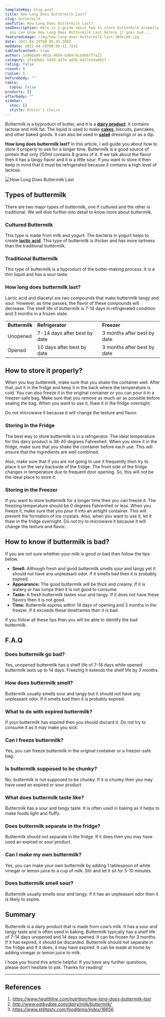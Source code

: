 ```yaml
---
templateKey: blog-post
title: How Long Does Buttermilk Last?
slug: buttermilk
seoTitle: How Long Does Buttermilk Last?
seoDescription: Here is a guide about how to store buttermilk properly and also
  you can know How Long Does Buttermilk Last before it goes bad...
featuredimage: /img/how-long-does-buttermilk-last-300x169.jpg
date: 2022-04-20T08:05:41.598Z
moddate: 2022-04-20T08:05:41.724Z
tableofcontent: true
author: 1e98da90-901b-4b84-bdb9-0cb9867f7a21
category: dfe9db6c-5d58-427e-a45b-b427e5da091f
rating: false
rcount: 0
rvalue: 5
beforebody: ""
table:
  table: false
products: []
afterbody: ""
sidebar:
  stoc: []
  stitle: Editor's Choice
---
```

Buttermilk is a byproduct of butter, and it is a **[dairy product](https://howlongdoeslast.info/greek-yogurt/)**. It contains lactose and milk fat. The liquid is used to make **[cakes](https://howlongdoeslast.info/cake-in-fridge/)**, biscuits, pancakes, and other baked goods. It can also be used in **[salad](https://howlongdoeslast.info/egg-salad/)** dressings or as a dip.

**How long does buttermilk last?** In this article, I will guide you about how to store it properly to use for a longer time. Buttermilk is a good source of protein that only 250ml contains 8 grams of it. If we talk about the flavor then it has a tangy flavor and it is a little sour. If you want to store it then keep in mind that it must be refrigerated because it contains a high level of lactose.

![How Long Does Buttermilk Last](/img/how-long-does-buttermilk-last-300x169.jpg "How Long Does Buttermilk Last")



## Types of buttermilk

There are two major types of buttermilk, one if cultured and the other is traditional. We will dive further into detail to know more about buttermilk.

### Cultured Buttermilk

This type is made from milk and yogurt. The bacteria in yogurt helps to create **[lactic acid](https://en.wikipedia.org/wiki/Lactic_acid)**. This type of buttermilk is thicker and has more tartness than the traditional buttermilk.

### Traditional Buttermilk

This type of buttermilk is a byproduct of the butter-making process. It is a thin liquid and has a sour taste.

### How long does buttermilk last?

Lactic acid and diacetyl are two compounds that make buttermilk tangy and sour. However, as time passes, the flavor of these compounds will decrease. The shelf life of buttermilk is 7-14 days in refrigerated condition and 3 months in a frozen state.

|                |                              |                             |
| -------------- | ---------------------------- | --------------------------- |
| **Buttermilk** | **Refrigerator**             | **Freezer**                 |
| Unopened       | 7-14 days after best by date | 3 months after best by date |
| Opened         | 10 days after best by date   | 3 months after best by date |

## How to store it properly?

When you buy buttermilk, make sure that you shake the container well. After that, put it in the fridge and keep it in the back where the temperature is cold. You can also freeze it in the original container or you can pour it in a freezer-safe bag. Make sure that you remove as much air as possible before sealing the bag. When you want to use it, thaw it in the fridge overnight.

Do not microwave it because it will change the texture and flavor.

### Storing in the Fridge

The best way to store buttermilk is in a refrigerator. The ideal temperature for this dairy product is 38-40 degrees Fahrenheit. When you store it in the fridge, make sure that you shake the container before each use. This will ensure that the ingredients are well combined.

Also, make sure that if you are not going to use it frequently then try to place it on the very backside of the fridge. The front side of the fridge changes in temperature due to frequent door opening. So, this will not be the ideal place to store it.

### Storing in the Freezer

If you want to store buttermilk for a longer time then you can freeze it. The freezing temperature should be 0 degrees Fahrenheit or less. When you freeze it, make sure that you pour it into an airtight container. This will prevent the formation of ice crystals. Also, when you want to use it, let it thaw in the fridge overnight. Do not try to microwave it because it will change the texture and flavor.

## How to know if buttermilk is bad?

If you are not sure whether your milk is good or bad then follow the tips below.

* **Smell:** Although fresh and good buttermilk smells sour and tangy yet it should not have any unpleasant odor. If it smells bad then it is probably expired.
* **Appearance:** The good buttermilk will be thick and creamy. If it is watery or has lumps then it is not good to consume.
* **Taste:** A fresh buttermilk tastes sour and tangy. If it does not have these flavors then it is not good.
* **Time:** Buttermilk expires within 14 days of opening and 3 months in the freezer. If it exceeds these timeframes then it is bad.

If you follow all these tips then you will be able to identify the bad buttermilk.

## F.A.Q

### Does buttermilk go bad?

Yes, unopened buttermilk has a shelf life of 7-14 days while opened buttermilk lasts up to 14 days. Freezing it extends the shelf life by 3 months.

### How does buttermilk smell?

Buttermilk usually smells sour and tangy but it should not have any unpleasant odor. If it smells bad then it is probably expired.

### What to do with expired buttermilk?

If your buttermilk has expired then you should discard it. Do not try to consume it as it may make you sick.

### Can I freeze buttermilk?

Yes, you can freeze buttermilk in the original container or a freezer-safe bag.

### Is buttermilk supposed to be chunky?

No, buttermilk is not supposed to be chunky. If it is chunky then you may have used an expired or sour product.

### What does buttermilk taste like?

Buttermilk has a sour and tangy taste. It is often used in baking as it helps to make foods light and fluffy.

### Does buttermilk separate in the fridge?

Buttermilk should not separate in the fridge. If it does then you may have used an expired or sour product.

### Can I make my own buttermilk?

Yes, you can make your own buttermilk by adding 1 tablespoon of white vinegar or lemon juice to a cup of milk. Stir and let it sit for 5-10 minutes.

### Does buttermilk smell sour?

Buttermilk usually smells sour and tangy. If it has an unpleasant odor then it is likely to expire.

## Summary

Buttermilk is a dairy product that is made from cow’s milk. It has a sour and tangy taste and is often used in baking. Buttermilk typically has a shelf life of 7-14 days unopened and 14 days opened. It can be frozen for 3 months. If it has expired, it should be discarded. Buttermilk should not separate in the fridge and if it does, it may have expired. It can be made at home by adding vinegar or lemon juice to milk.

I hope you found this article helpful. If you have any further questions, please don’t hesitate to ask. Thanks for reading!

- - -

## References

1. *https://www.healthline.com/nutrition/how-long-does-buttermilk-last*
2. *http://www.eatbydate.com/dairy/milk/buttermilk/*
3. *https://www.stilltasty.com/fooditems/index/16656*